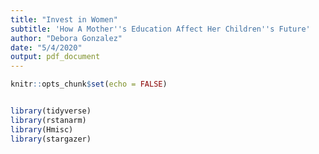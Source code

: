 ```yaml
---
title: "Invest in Women"
subtitle: 'How A Mother''s Education Affect Her Children''s Future'
author: "Debora Gonzalez"
date: "5/4/2020"
output: pdf_document
---
```


```r
knitr::opts_chunk$set(echo = FALSE)


library(tidyverse)
library(rstanarm)
library(Hmisc)
library(stargazer)

```





